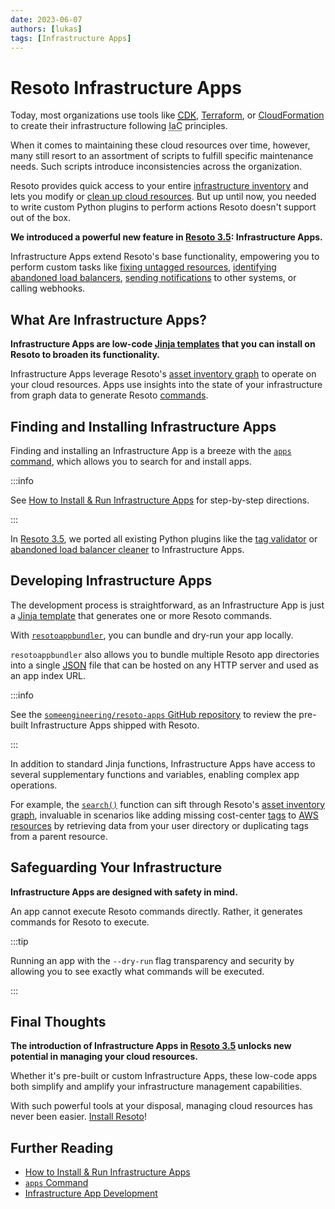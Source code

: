 ```yaml
---
date: 2023-06-07
authors: [lukas]
tags: [Infrastructure Apps]
---
```


# Resoto Infrastructure Apps

Today, most organizations use tools like [<abbr title="Cloud Development Kit">CDK</abbr>](https://aws.amazon.com/cdk), [Terraform](https://terraform.io), or [CloudFormation](https://aws.amazon.com/cloudformation) to create their infrastructure following <abbr title="Infrastructure as Code">IaC</abbr> principles.

When it comes to maintaining these cloud resources over time, however, many still resort to an assortment of scripts to fulfill specific maintenance needs. Such scripts introduce inconsistencies across the organization.

Resoto provides quick access to your entire [infrastructure inventory](/docs/concepts/asset-inventory-graph) and lets you modify or [clean up cloud resources](/docs/how-to-guides/cleanup). But up until now, you needed to write custom Python plugins to perform actions Resoto doesn't support out of the box.

**We introduced a powerful new feature in [Resoto 3.5](/releases/3.5.0): Infrastructure Apps.**

Infrastructure Apps extend Resoto's base functionality, empowering you to perform custom tasks like [fixing untagged resources](/docs/how-to-guides/cleanup/clean-up-untagged-resources), [identifying abandoned load balancers](/docs/how-to-guides/cleanup/clean-up-aws-load-balancers), [sending notifications](/docs/how-to-guides/alerting) to other systems, or calling webhooks.

<!--truncate-->

## What Are Infrastructure Apps?

**Infrastructure Apps are low-code [Jinja templates](https://jinja.palletsprojects.com) that you can install on Resoto to broaden its functionality.**

Infrastructure Apps leverage Resoto's [asset inventory graph](/docs/concepts/asset-inventory-graph) to operate on your cloud resources. Apps use insights into the state of your infrastructure from graph data to generate Resoto [commands](/docs/reference/cli).

## Finding and Installing Infrastructure Apps

Finding and installing an Infrastructure App is a breeze with the [`apps` command](/docs/reference/cli/miscellaneous-commands/apps), which allows you to search for and install apps.

:::info

See [How to Install & Run Infrastructure Apps](/docs/how-to-guides/infrastructure-apps/install-and-run-infrastructure-apps) for step-by-step directions.

:::

In [Resoto 3.5](/releases/3.5.0), we ported all existing Python plugins like the [tag validator](/docs/reference/components/plugins/tagvalidator) or [abandoned load balancer cleaner](/docs/reference/components/plugins/cleanup_aws_loadbalancers) to Infrastructure Apps.

## Developing Infrastructure Apps

The development process is straightforward, as an Infrastructure App is just a [Jinja template](https://jinja.palletsprojects.com) that generates one or more Resoto commands.

With [`resotoappbundler`](https://github.com/someengineering/resotoappbundler), you can bundle and dry-run your app locally.

`resotoappbundler` also allows you to bundle multiple Resoto app directories into a single [<abbr title="JavaScript Object Notation">JSON</abbr>](https://json.org) file that can be hosted on any HTTP server and used as an app index URL.

:::info

See the [`someengineering/resoto-apps` GitHub repository](https://github.com/someengineering/resoto-apps) to review the pre-built Infrastructure Apps shipped with Resoto.

:::

In addition to standard Jinja functions, Infrastructure Apps have access to several supplementary functions and variables, enabling complex app operations.

For example, the [`search()`](/docs/reference/search) function can sift through Resoto's [asset inventory graph](/docs/concepts/asset-inventory-graph), invaluable in scenarios like adding missing cost-center [tags](/docs/concepts/resource-management/tagging) to [AWS resources](/docs/how-to-guides/data-sources/collect-aws-resource-data) by retrieving data from your user directory or duplicating tags from a parent resource.

## Safeguarding Your Infrastructure

**Infrastructure Apps are designed with safety in mind.**

An app cannot execute Resoto commands directly. Rather, it generates commands for Resoto to execute.

:::tip

Running an app with the `--dry-run` flag transparency and security by allowing you to see exactly what commands will be executed.

:::

## Final Thoughts

**The introduction of Infrastructure Apps in [Resoto 3.5](/releases/3.5.0) unlocks new potential in managing your cloud resources.**

Whether it's pre-built or custom Infrastructure Apps, these low-code apps both simplify and amplify your infrastructure management capabilities.

With such powerful tools at your disposal, managing cloud resources has never been easier. [Install Resoto](/docs/getting-started/install-resoto)!

## Further Reading

- [How to Install & Run Infrastructure Apps](/docs/how-to-guides/infrastructure-apps/install-and-run-infrastructure-apps)
- [`apps` Command](/docs/reference/cli/miscellaneous-commands/apps)
- [Infrastructure App Development](/docs/development/apps)
